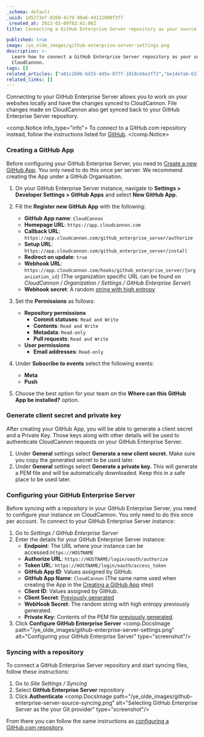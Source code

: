 ```yaml
---
_schema: default
_uuid: 1d5273ef-8260-4c79-80a6-4d112900f3ff
_created_at: 2023-03-09T02:41:06Z
title: Connecting a GitHub Enterprise Server repository as your source

published: true
image: /ye_olde_images/github-enterprise-server-settings.png
description: >-
  Learn how to connect a GitHub Enterprise Server repository as your source with
  CloudCannon.
tags: []
related_articles: ["a01c2606-bd15-4d5e-877f-1018cb6e2f72","be14efab-623a-47cd-9114-bdd2a5853b23"]
related_links: []
---
```

Connecting to your GitHub Enterprise Server allows you to work on your websites locally and have the changes synced to CloudCannon. File changes made on CloudCannon also get synced back to your GitHub Enterprise Server repository.

<comp.Notice info_type="info">
  To connect to a GitHub.com repository instead, follow the instructions listed for [GitHub](/documentation/articles/connecting-a-github-repository-as-your-source/).
</comp.Notice>

### Creating a GitHub App

Before configuring your GitHub Enterprise Server, you need to [Create a new GitHub App](https://docs.github.com/en/enterprise-server@3.7/developers/apps/building-github-apps/creating-a-github-app). You only need to do this once per server. We recommend creating the App under a GitHub Organisation.

1. On your GitHub Enterprise Server instance, navigate to **Settings &gt; Developer Settings &gt; GitHub Apps** and select **New GitHub App.**
2. Fill the **Register new GitHub App** with the following:
   * **GitHub App name**\: `CloudCannon`
   * **Homepage URL**\: `https://app.cloudcannon.com`
   * **Callback URL**\: `https://app.cloudcannon.com/github_enterprise_server/authorize`
   * **Setup URL**\: `https://app.cloudcannon.com/github_enterprise_server/install`
   * **Redirect on update**\: `true`
   * **Webhook URL**\: `https://app.cloudcannon.com/hooks/github_enterprise_server/{organization_id}` (The organization specific URL can be found on *CloudCannon / Organization / Settings / GitHub Enterprise Server*)
   * **Webhook secret**\: A random [string with high entropy](https://docs.github.com/en/developers/webhooks-and-events/webhooks/securing-your-webhooks#setting-your-secret-token)

3. Set the **Permissions** as follows:
   * **Repository permissions**
     * **Commit statuses**\: `Read and Write`
     * **Contents**\: `Read and Write`
     * **Metadata**\: `Read-only`
     * **Pull requests**\: `Read and Write`
   * **User permissions**
     * **Email addresses**\: `Read-only`
4. Under **Subscribe to events** select the following events:
   * **Meta**
   * **Push**
5. Choose the best option for your team on the **Where can this GitHub App be installed?** option.

### Generate client secret and private key

After creating your GitHub App, you will be able to generate a client secret and a Private Key. Those keys along with other details will be used to authenticate CloudCannon requests on your GitHub Enterprise Server.

1. Under **General** settings select **Generate a new client secret.** Make sure you copy the generated secret to be used later.
2. Under **General** settings select **Generate a private key.** This will generate a PEM file and will be automatically downloaded. Keep this in a safe place to be used later.

### **Configuring your GitHub Enterprise Server**

Before syncing with a repository in your GitHub Enterprise Server, you need to configure your instance on CloudCannon. You only need to do this once per account. To connect to your GitHub Enterprise Server instance:

1. Go to *Settings / GitHub Enterprise Server*
2. Enter the details for your GitHub Enterprise Server instance:
   * **Endpoint**\: The URL where your instance can be accessed.`https://HOSTNAME`
   * **Authorize URL**\: `https://HOSTNAME/login/oauth/authorize`
   * **Token UR**L: `https://HOSTNAME/login/oauth/access_token`
   * **GitHub App ID**\: Values assigned by GitHub.
   * **GitHub App Name**\: `CloudCannon` (The same name used when creating the App in the [Creating a GitHub App](#creating-a-git-hub-app) step)
   * **Client ID**\: Values assigned by GitHub.
   * **Client Secret**\: [Previously generated](#generate-client-secret-and-private-key)
   * **WebHook Secret**\: The random string with high entropy previously generated.
   * **Private Key**\: Contents of the PEM file [previously generated](#generate-client-secret-and-private-key).
3. Click **Configure GitHub Enterprise Server**
<comp.DocsImage path="/ye_olde_images/github-enterprise-server-settings.png" alt="Configuring your GitHub Enterprise Server" type="screenshot"/>

### Syncing with a repository

To connect a GitHub Enterprise Server repository and start syncing files, follow these instructions:

1. Go to *Site Settings / Syncing*
2. Select **GitHub Enterprise Server** repository
3. Click **Authenticate**
<comp.DocsImage path="/ye_olde_images/github-enterprise-server-source-syncing.png" alt="Selecting GitHub Enterprise Server as the your Git provider" type="screenshot"/>

From there you can follow the same instructions as [configuring a GitHub.com repository](/documentation/articles/connecting-a-github-repository-as-your-source/).
